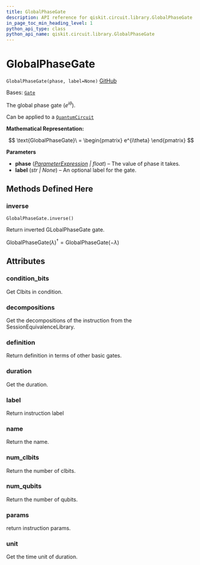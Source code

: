 ```yaml
---
title: GlobalPhaseGate
description: API reference for qiskit.circuit.library.GlobalPhaseGate
in_page_toc_min_heading_level: 1
python_api_type: class
python_api_name: qiskit.circuit.library.GlobalPhaseGate
---
```


# GlobalPhaseGate

<span id="qiskit.circuit.library.GlobalPhaseGate" />

`GlobalPhaseGate(phase, label=None)` [GitHub](https://github.com/qiskit/qiskit/tree/stable/0.24/qiskit/circuit/library/standard_gates/global_phase.py "view source code")

Bases: [`Gate`](qiskit.circuit.Gate "qiskit.circuit.gate.Gate")

The global phase gate ($e^{i\theta}$).

Can be applied to a [`QuantumCircuit`](qiskit.circuit.QuantumCircuit "qiskit.circuit.QuantumCircuit")

**Mathematical Representation:**

$$
\text{GlobalPhaseGate}\ =
    \begin{pmatrix}
        e^{i\theta}
    \end{pmatrix}
$$

**Parameters**

*   **phase** ([*ParameterExpression*](qiskit.circuit.ParameterExpression "qiskit.circuit.parameterexpression.ParameterExpression") *| float*) – The value of phase it takes.
*   **label** (*str | None*) – An optional label for the gate.

## Methods Defined Here

<span id="qiskit-circuit-library-globalphasegate-inverse" />

### inverse

<span id="qiskit.circuit.library.GlobalPhaseGate.inverse" />

`GlobalPhaseGate.inverse()`

Return inverted GLobalPhaseGate gate.

$\text{GlobalPhaseGate}(\lambda)^{\dagger} = \text{GlobalPhaseGate}(-\lambda)$

## Attributes

<span id="qiskit.circuit.library.GlobalPhaseGate.condition_bits" />

### condition\_bits

Get Clbits in condition.

<span id="qiskit.circuit.library.GlobalPhaseGate.decompositions" />

### decompositions

Get the decompositions of the instruction from the SessionEquivalenceLibrary.

<span id="qiskit.circuit.library.GlobalPhaseGate.definition" />

### definition

Return definition in terms of other basic gates.

<span id="qiskit.circuit.library.GlobalPhaseGate.duration" />

### duration

Get the duration.

<span id="qiskit.circuit.library.GlobalPhaseGate.label" />

### label

Return instruction label

<span id="qiskit.circuit.library.GlobalPhaseGate.name" />

### name

Return the name.

<span id="qiskit.circuit.library.GlobalPhaseGate.num_clbits" />

### num\_clbits

Return the number of clbits.

<span id="qiskit.circuit.library.GlobalPhaseGate.num_qubits" />

### num\_qubits

Return the number of qubits.

<span id="qiskit.circuit.library.GlobalPhaseGate.params" />

### params

return instruction params.

<span id="qiskit.circuit.library.GlobalPhaseGate.unit" />

### unit

Get the time unit of duration.

